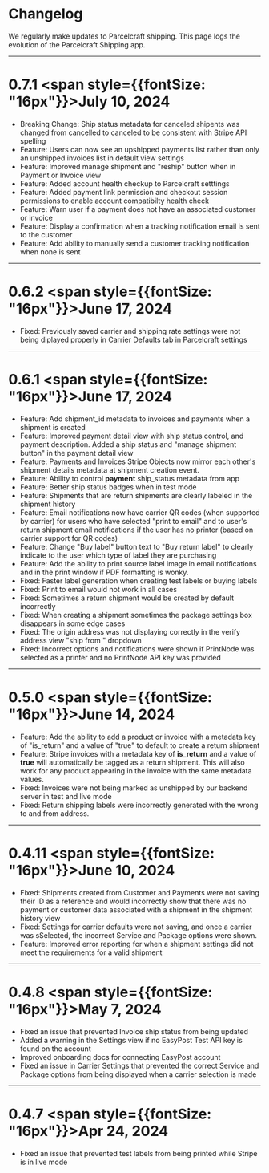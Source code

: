 # Changelog

We regularly make updates to Parcelcraft shipping. This page logs the evolution of the Parcelcraft Shipping app.

---
# 0.7.1  <span style={{fontSize: "16px"}}>July 10, 2024</span>
- Breaking Change:  Ship status metadata for canceled shipents was changed from cancelled to canceled to be consistent with Stripe API spelling
- Feature: Users can now see an upshipped payments list rather than only an unshipped invoices list in default view settings
- Feature: Improved manage shipment and "reship" button when in Payment or Invoice view
- Feature: Added account health checkup to Parcelcraft setttings
- Feature: Added payment link permission and checkout session permissions to enable account compatibilty health check
- Feature: Warn user if a payment does not have an associated customer or invoice
- Feature: Display a confirmation when a tracking notification email is sent to the customer
- Feature: Add ability to manually send a customer tracking notification when none is sent



---
# 0.6.2  <span style={{fontSize: "16px"}}>June 17, 2024</span>
- Fixed: Previously saved carrier and shipping rate settings were not being diplayed properly in Carrier Defaults tab in Parcelcraft settings


---
# 0.6.1  <span style={{fontSize: "16px"}}>June 17, 2024</span>

- Feature: Add shipment_id metadata to invoices and payments when a shipment is created
- Feature: Improved payment detail view with ship status control, and payment description. Added a ship status and "manage shipment button" in the payment detail view
- Feature: Payments and Invoices Stripe Objects now mirror each other's shipment details metadata at shipment creation event.
- Feature: Ability to control **payment** ship_status metadata from app
- Feature: Better ship status badges when in test mode
- Feature: Shipments that are return shipments are clearly labeled in the shipment history
- Feature: Email notifications now have carrier QR codes (when supported by carrier) for users who have selected "print to email" and to user's return shipment email notifications if the user has no printer (based on carrier support for QR codes)
- Feature: Change "Buy label" button text to "Buy return label" to clearly indicate to the user which type of label they are purchasing
- Feature: Add the ability to print source label image in email notifications and in the print window if PDF formatting is wonky.
- Fixed: Faster label generation when creating test labels or buying labels
- Fixed: Print to email would not work in all cases
- Fixed: Sometimes a return shipment would be created by default incorrectly
- Fixed: When creating a shipment sometimes the package settings box disappears in some edge cases
- Fixed: The origin address was not displaying correctly in the verify address view "ship from " dropdown
- Fixed: Incorrect options and notifications were shown if PrintNode was selected as a printer and no PrintNode API key was provided

---
# 0.5.0  <span style={{fontSize: "16px"}}>June 14, 2024</span>

- Feature:  Add the ability to add a product or invoice with a metadata key of "is_return" and a value of "true" to default to create a return shipment
- Feature:  Stripe invoices with a metadata key of **is_return** and a value of **true** will automatically be tagged as a return shipment. This will also work for any product appearing in the invoice with the same metadata values.
- Fixed: Invoices were not being marked as unshipped by our backend server in test and live mode
- Fixed: Return shipping labels were incorrectly generated with the wrong to and from address.

---
# 0.4.11  <span style={{fontSize: "16px"}}>June 10, 2024</span>

- Fixed: Shipments created from Customer and Payments were not saving their ID as a reference and would incorrectly show that there was no payment or customer data associated with a shipment in the shipment history view
- Fixed: Settings for carrier defaults were not saving, and once a carrier was sSelected, the incorrect Service and Package options were shown.
- Feature: Improved error reporting for when a shipment settings did not meet the requirements for a valid shipment


---
# 0.4.8  <span style={{fontSize: "16px"}}>May 7, 2024</span>

- Fixed an issue that prevented Invoice ship status from being updated
- Added a warning in the Settings view if no EasyPost Test API key is found on the account
- Improved onboarding docs for connecting EasyPost account
- Fixed an issue in Carrier Settings that prevented the correct Service and Package options from being displayed when a carrier selection is made


---
# 0.4.7  <span style={{fontSize: "16px"}}>Apr 24, 2024</span>

- Fixed an issue that prevented test labels from being printed while Stripe is in live mode
